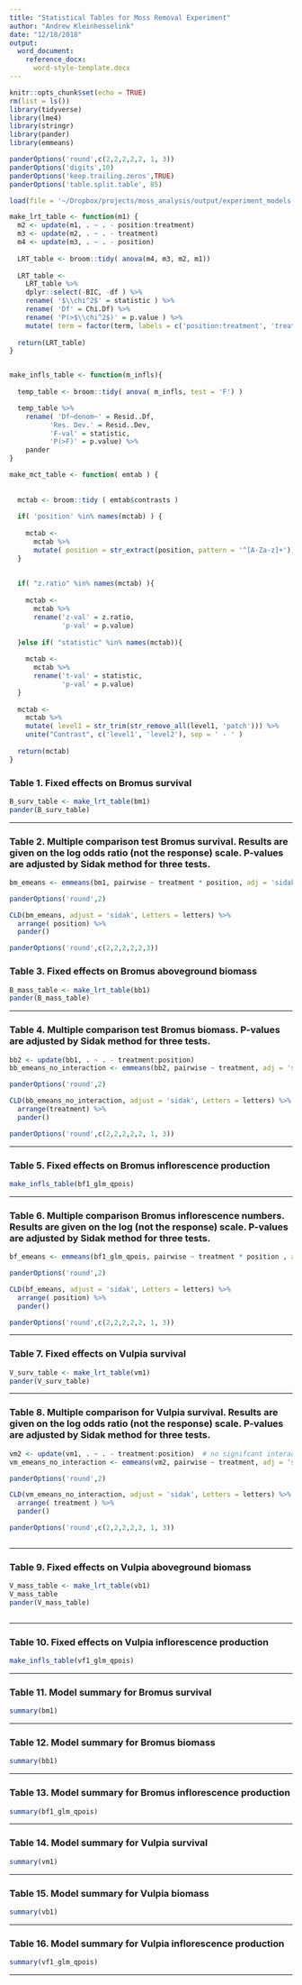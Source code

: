 ```yaml
---
title: "Statistical Tables for Moss Removal Experiment"
author: "Andrew Kleinhesselink"
date: "12/18/2018"
output: 
  word_document:
    reference_docx: 
      word-style-template.docx
---
```


```r

knitr::opts_chunk$set(echo = TRUE)
rm(list = ls())
library(tidyverse)
library(lme4)
library(stringr)
library(pander)
library(emmeans)

panderOptions('round',c(2,2,2,2,2, 1, 3))
panderOptions('digits',10)
panderOptions('keep.trailing.zeros',TRUE)
panderOptions('table.split.table', 85)

load(file = '~/Dropbox/projects/moss_analysis/output/experiment_models.rda')

make_lrt_table <- function(m1) { 
  m2 <- update(m1, . ~ . - position:treatment)
  m3 <- update(m2, . ~ . - treatment)
  m4 <- update(m3, . ~ . - position)
  
  LRT_table <- broom::tidy( anova(m4, m3, m2, m1))
  
  LRT_table <- 
    LRT_table %>% 
    dplyr::select(-BIC, -df ) %>% 
    rename( '$\\chi^2$' = statistic ) %>% 
    rename( 'Df' = Chi.Df) %>%
    rename( 'P(>$\\chi^2$)' = p.value ) %>% 
    mutate( term = factor(term, labels = c('position:treatment', 'treatment', 'position', 'NULL' )))
  
  return(LRT_table)
}


make_infls_table <- function(m_infls){ 
  
  temp_table <- broom::tidy( anova( m_infls, test = 'F') )

  temp_table %>% 
    rename( 'Df~denom~' = Resid..Df, 
          'Res. Dev.' = Resid..Dev, 
          'F-val' = statistic, 
          'P(>F)' = p.value) %>% 
    pander
}

make_mct_table <- function( emtab ) { 
  
  
  mctab <- broom::tidy ( emtab$contrasts ) 
  
  if( 'position' %in% names(mctab) ) { 
    
    mctab <- 
      mctab %>% 
      mutate( position = str_extract(position, pattern = '^[A-Za-z]+')) 
  }
  
  
  if( "z.ratio" %in% names(mctab) ){ 
    
    mctab <- 
      mctab %>% 
      rename('z-val' = z.ratio, 
             'p-val' = p.value)
  
  }else if( "statistic" %in% names(mctab)){ 
    
    mctab <- 
      mctab %>% 
      rename('t-val' = statistic, 
             'p-val' = p.value)
  }
  
  mctab <- 
    mctab %>% 
    mutate( level1 = str_trim(str_remove_all(level1, 'patch'))) %>% 
    unite("Contrast", c('level1', 'level2'), sep = ' - ' )
  
  return(mctab)
}

```


### Table 1. Fixed effects on Bromus survival
```r

B_surv_table <- make_lrt_table(bm1)
pander(B_surv_table)

```

-----------------------------------

### Table 2. Multiple comparison test Bromus survival. Results are given on the log odds ratio (not the response) scale. P-values are adjusted by Sidak method for three tests. 
```r

bm_emeans <- emmeans(bm1, pairwise ~ treatment * position, adj = 'sidak' )

panderOptions('round',2)

CLD(bm_emeans, adjust = 'sidak', Letters = letters) %>% 
  arrange( position) %>%  
  pander()

panderOptions('round',c(2,2,2,2,2,3))

```

### Table 3. Fixed effects on Bromus aboveground biomass
```r

B_mass_table <- make_lrt_table(bb1)
pander(B_mass_table)


```

-----------------------------------


### Table 4. Multiple comparison test Bromus biomass.  P-values are adjusted by Sidak method for three tests. 
```r

bb2 <- update(bb1, . ~ . - treatment:position)
bb_emeans_no_interaction <- emmeans(bb2, pairwise ~ treatment, adj = 'sidak')  # no treatment*position effect so use only treatment 

panderOptions('round',2)

CLD(bb_emeans_no_interaction, adjust = 'sidak', Letters = letters) %>% 
  arrange(treatment) %>% 
  pander()

panderOptions('round',c(2,2,2,2,2, 1, 3))

```

-----------------------------------


### Table 5. Fixed effects on Bromus inflorescence production
```r


make_infls_table(bf1_glm_qpois)

```
-----------------------------------

### Table 6. Multiple comparison Bromus inflorescence numbers. Results are given on the log (not the response) scale. P-values are adjusted by Sidak method for three tests. 
```r

bf_emeans <- emmeans(bf1_glm_qpois, pairwise ~ treatment * position , adj = 'sidak')

panderOptions('round',2)

CLD(bf_emeans, adjust = 'sidak', Letters = letters) %>% 
  arrange( position) %>% 
  pander()

panderOptions('round',c(2,2,2,2,2, 1, 3))


```

-----------------------------------


### Table 7. Fixed effects on Vulpia survival
```r


V_surv_table <- make_lrt_table(vm1)
pander(V_surv_table)

```
-----------------------------------

### Table 8. Multiple comparison for Vulpia survival. Results are given on the log odds ratio (not the response) scale. P-values are adjusted by Sidak method for three tests. 
```r

vm2 <- update(vm1, . ~ . - treatment:position)  # no signifcant interaction effect 
vm_emeans_no_interaction <- emmeans(vm2, pairwise ~ treatment, adj = 'sidak') # no position x treatment effect or position effect 

panderOptions('round',2)

CLD(vm_emeans_no_interaction, adjust = 'sidak', Letters = letters) %>% 
  arrange( treatment ) %>% 
  pander()

panderOptions('round',c(2,2,2,2,2, 1, 3))



```

-----------------------------------


### Table 9. Fixed effects on Vulpia aboveground biomass
```r


V_mass_table <- make_lrt_table(vb1)
V_mass_table
pander(V_mass_table)



```
-----------------------------------


### Table 10. Fixed effects on Vulpia inflorescence production
```r


make_infls_table(vf1_glm_qpois)

```

-----------------------------------


### Table 11. Model summary for Bromus survival
```r

summary(bm1)

```
----------------------------------- 


### Table 12. Model summary for Bromus biomass 
```r

summary(bb1)

```
----------------------------------- 

### Table 13. Model summary for Bromus inflorescence production 
```r

summary(bf1_glm_qpois)

```
----------------------------------- 

### Table 14. Model summary for Vulpia survival
```r

summary(vm1)

```
----------------------------------- 

### Table 15. Model summary for Vulpia biomass 
```r

summary(vb1)

```
----------------------------------- 


### Table 16. Model summary for Vulpia inflorescence production 
```r

summary(vf1_glm_qpois)

```
----------------------------------- 

